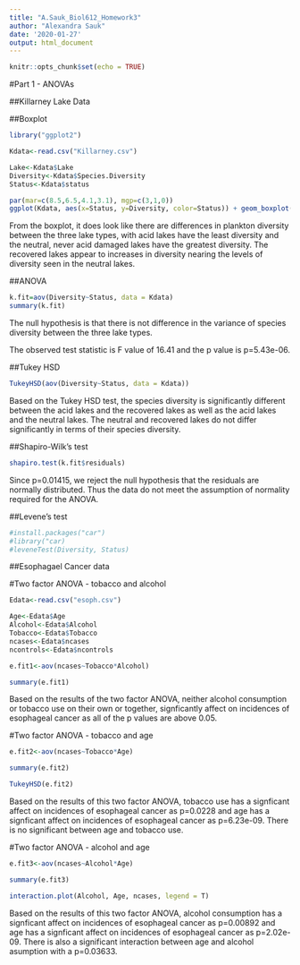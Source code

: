 ```yaml
---
title: "A.Sauk_Biol612_Homework3"
author: "Alexandra Sauk"
date: '2020-01-27'
output: html_document
---
```


```r
knitr::opts_chunk$set(echo = TRUE)
```

#Part 1 - ANOVAs

##Killarney Lake Data

##Boxplot
```r
library("ggplot2")

Kdata<-read.csv("Killarney.csv")

Lake<-Kdata$Lake
Diversity<-Kdata$Species.Diversity
Status<-Kdata$status

par(mar=c(8.5,6.5,4.1,3.1), mgp=c(3,1,0))
ggplot(Kdata, aes(x=Status, y=Diversity, color=Status)) + geom_boxplot() + labs(y="Plankton Species Diversity", x="Lake Status", title = "Fig. 1: Plankton species diversity for 45 lakes in Killarney Wilderness Park") + scale_color_manual(values = c("#ffbb0e", "#009a00", "#007fff"))
```

From the boxplot, it does look like there are differences in plankton diversity between the three lake types, with acid lakes have the least diversity and the neutral, never acid damaged lakes have the greatest diversity. The recovered lakes appear to increases in diversity nearing the levels of diversity seen in the neutral lakes. 

##ANOVA
```r
k.fit=aov(Diversity~Status, data = Kdata)
summary(k.fit)
```

The null hypothesis is that there is not difference in the variance of species diversity between the three lake types.

The observed test statistic is F value of 16.41 and the p value is p=5.43e-06. 

##Tukey HSD
```r
TukeyHSD(aov(Diversity~Status, data = Kdata))
```

Based on the Tukey HSD test, the species diversity is significantly different between the acid lakes and the recovered lakes as well as the acid lakes and the neutral lakes. The neutral and recovered lakes do not differ significantly in terms of their species diversity. 

##Shapiro-Wilk's test
```r
shapiro.test(k.fit$residuals)
```

Since p=0.01415, we reject the null hypothesis that the residuals are normally distributed. Thus the data do not meet the assumption of normality required for the ANOVA.

##Levene's test
```r
#install.packages("car")
#library("car)
#leveneTest(Diversity, Status)
```

##Esophagael Cancer data

#Two factor ANOVA - tobacco and alcohol
```r
Edata<-read.csv("esoph.csv")

Age<-Edata$Age
Alcohol<-Edata$Alcohol
Tobacco<-Edata$Tobacco
ncases<-Edata$ncases
ncontrols<-Edata$ncontrols

e.fit1<-aov(ncases~Tobacco*Alcohol)

summary(e.fit1)
```

Based on the results of the two factor ANOVA, neither alcohol consumption or tobacco use on their own or together, signficantly affect on incidences of esophageal cancer as all of the p values are above 0.05.

#Two factor ANOVA - tobacco and age
```r
e.fit2<-aov(ncases~Tobacco*Age)

summary(e.fit2)

TukeyHSD(e.fit2)
```

Based on the results of this two factor ANOVA, tobacco use has a signficant affect on incidences of esophageal cancer as p=0.0228 and age has a signficant affect on incidences of esophageal cancer as p=6.23e-09. There is no significant between age and tobacco use. 

#Two factor ANOVA - alcohol and age
```r
e.fit3<-aov(ncases~Alcohol*Age)

summary(e.fit3)

interaction.plot(Alcohol, Age, ncases, legend = T)
```

Based on the results of this two factor ANOVA, alcohol consumption has a signficant affect on incidences of esophageal cancer as p=0.00892 and age has a signficant affect on incidences of esophageal cancer as p=2.02e-09. There is also a significant interaction between age and alcohol asumption with a p=0.03633.